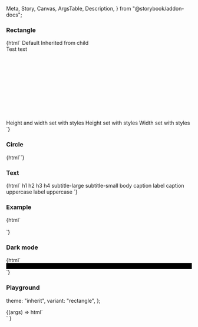   Meta,
  Story,
  Canvas,
  ArgsTable,
  Description,
} from "@storybook/addon-docs";

<Meta title="Web Components/Skeleton" component="ic-skeleton" />

<Description markdown={readme} />

### Rectangle

<Canvas>
  <Story name="Rectangle" parameters={{ loki: { skip: true } }}>
    {html` <ic-typography variant="h4">Default</ic-typography>
      <ic-skeleton></ic-skeleton>
      <ic-typography variant="h4">Inherited from child</ic-typography>
      <ic-skeleton
        ><div style="height:200px;width:450px;">Test text</div></ic-skeleton
      >
      <ic-typography variant="h4"
        >Height and width set with styles</ic-typography
      >
      <ic-skeleton style="height:200px;width:200px;"></ic-skeleton>
      <ic-typography variant="h4">Height set with styles</ic-typography>
      <ic-skeleton style="height:75px;"></ic-skeleton>
      <ic-typography variant="h4">Width set with styles</ic-typography>
      <ic-skeleton style="width:450px;"></ic-skeleton>`}
  </Story>
</Canvas>

### Circle

<Canvas>
  <Story name="Circle" parameters={{ loki: { skip: true } }}>
    {html`<ic-skeleton variant="circle" />`}
  </Story>
</Canvas>

### Text

<Canvas>
  <Story name="Text" parameters={{ loki: { skip: true } }}>
    {html` <ic-typography variant="h1">h1</ic-typography>
      <ic-typography variant="h1"><ic-skeleton variant="text" /></ic-typography>
      <ic-typography variant="h2">h2</ic-typography>
      <ic-typography variant="h2"><ic-skeleton variant="text" /></ic-typography>
      <ic-typography variant="h3">h3</ic-typography>
      <ic-typography variant="h3"><ic-skeleton variant="text" /></ic-typography>
      <ic-typography variant="h4">h4</ic-typography>
      <ic-typography variant="h4"><ic-skeleton variant="text" /></ic-typography>
      <ic-typography variant="subtitle-large">subtitle-large</ic-typography>
      <ic-typography variant="subtitle-large"
        ><ic-skeleton variant="text"
      /></ic-typography>
      <ic-typography variant="subtitle-small">subtitle-small</ic-typography>
      <ic-typography variant="subtitle-small"
        ><ic-skeleton variant="text"
      /></ic-typography>
      <ic-typography variant="body">body</ic-typography>
      <ic-typography variant="body"
        ><ic-skeleton variant="text"
      /></ic-typography>
      <ic-typography variant="caption">caption</ic-typography>
      <ic-typography variant="caption"
        ><ic-skeleton variant="text"
      /></ic-typography>
      <ic-typography variant="label">label</ic-typography>
      <ic-typography variant="subtitle-small"
        ><ic-skeleton variant="text"
      /></ic-typography>
      <ic-typography variant="caption-uppercase"
        >caption uppercase</ic-typography
      >
      <ic-typography variant="caption-uppercase"
        ><ic-skeleton variant="text"
      /></ic-typography>
      <ic-typography variant="label-uppercase">label uppercase</ic-typography>
      <ic-typography variant="subtitle-small"
        ><ic-skeleton variant="text"
      /></ic-typography>`}
  </Story>
</Canvas>

### Example

<Canvas>
  <Story name="Example" parameters={{ loki: { skip: true } }}>
    {html` <ic-skeleton variant="circle" height="20"></ic-skeleton>
      <div style="height:8px"></div>
      <ic-typography variant="caption"
        ><ic-skeleton variant="text"
      /></ic-typography>
      <div style="height:8px"></div>
      <ic-skeleton></ic-skeleton>`}
  </Story>
</Canvas>

### Dark mode

<Canvas>
  <Story name="Dark mode" parameters={{ loki: { skip: true } }}>
    {html` <div style="background-color:black;">
      <ic-skeleton variant="circle" height="20" theme="dark"></ic-skeleton>
      <div style="height:8px"></div>
      <ic-typography variant="caption"
        ><ic-skeleton variant="text" theme="dark"
      /></ic-typography>
      <div style="height:8px"></div>
      <ic-skeleton theme="dark"></ic-skeleton>
    </div>`}
  </Story>
</Canvas>

### Playground

  theme: "inherit",
  variant: "rectangle",
};

<Canvas>
  <Story
    args={defaultArgs}
    parameters={{ loki: { skip: true } }}
    argTypes={{
      theme: {
        options: ["inherit", "light", "dark"],
        control: {
          type: "inline-radio",
        },
      },
      variant: {
        options: ["rectangle", "circle", "text"],
        control: {
          type: "radio",
        },
      },
    }}
    name="Playground"
  >
    {(args) =>
      html` <div>
        <ic-skeleton
          theme=${args.theme}
          variant=${args.variant}
          style="height: ${args.variant == "circle"
            ? "20px"
            : ""};width:${args.variant == "circle" ? "20px" : ""};"
        ></ic-skeleton>
      </div>`
    }
  </Story>
</Canvas>
